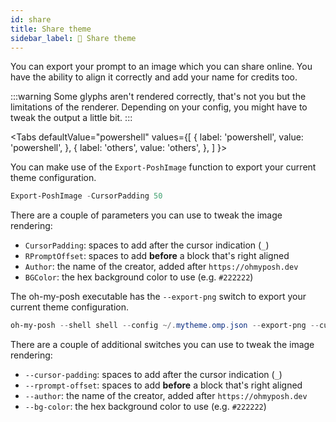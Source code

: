```yaml
---
id: share
title: Share theme
sidebar_label: 📸 Share theme
---
```



You can export your prompt to an image which you can share online. You have the ability to align it correctly and add your name for credits too.

:::warning
Some glyphs aren't rendered correctly, that's not you but the limitations of the renderer. Depending on your config, you might have to tweak
the output a little bit.
:::

<Tabs
  defaultValue="powershell"
  values={[
    { label: 'powershell', value: 'powershell', },
    { label: 'others', value: 'others', },
  ]
}>
<TabItem value="powershell">

You can make use of the `Export-PoshImage` function to export your current theme configuration.

```powershell
Export-PoshImage -CursorPadding 50
```

There are a couple of parameters you can use to tweak the image rendering:

- `CursorPadding`: spaces to add after the cursor indication (`_`)
- `RPromptOffset`: spaces to add **before** a block that's right aligned
- `Author`: the name of the creator, added after `https://ohmyposh.dev`
- `BGColor`: the hex background color to use (e.g. `#222222`)

</TabItem>
<TabItem value="others">

The oh-my-posh executable has the `--export-png` switch to export your current theme configuration.

```powershell
oh-my-posh --shell shell --config ~/.mytheme.omp.json --export-png --cursor-padding 50
```

There are a couple of additional switches you can use to tweak the image rendering:

- `--cursor-padding`: spaces to add after the cursor indication (`_`)
- `--rprompt-offset`: spaces to add **before** a block that's right aligned
- `--author`: the name of the creator, added after `https://ohmyposh.dev`
- `--bg-color`: the hex background color to use (e.g. `#222222`)

</TabItem>
</Tabs>
